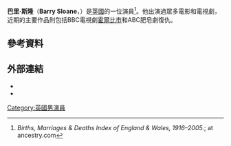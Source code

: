 {{Infobox person
| name         = Barry Sloane
| image        =
| birth_name   = Barry Paul Sloan
| birth_date   = {{birth date and age|1981|02|10|df=yes}}
| birth_place  = 英格蘭[[默西賽德|默西賽德]][[利物浦|利物浦]]
| occupation   = 演員
| years_active = 2000–現在
| spouse       = {{marriage|Katy O'Grady|2013}}
| children     = Gracie Sloane
}}
'''巴里·斯隆'''（'''Barry Sloane'''，{{bd|1981年|2月10日}}）是[[英國|英國]]的一位演員<ref name=birth>''Births, Marriages & Deaths Index of England & Wales, 1916–2005.''; at ancestry.com</ref>。他出演過眾多電影和電視劇，近期的主要作品則包括BBC電視劇[[霍爾比市|霍爾比市]]和ABC肥皂劇復仇。
==參考資料==
{{Reflist}}
==外部連結==
* {{IMDb name|1289351}}
* {{IBDB name|489794}}
[[Category:英國男演員|Category:英國男演員]]